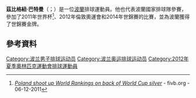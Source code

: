 '''茲比格紐·巴特曼'''（{{lang-pl|Zbigniew Bartman}}；{{bd|1987年|5月4日}}）是一位[[波蘭|波蘭]]排球運動員。他也代表波蘭國家排球隊參賽，參加了2011年世界杯<ref>[http://www.fivb.org/EN/Volleyball/Competitions/WorldCup/2011/Men/viewPressRelease.asp?No=33340&Language=en ''Poland shoot up World Rankings on back of World Cup silver''] {{Wayback|url=http://www.fivb.org/EN/Volleyball/Competitions/WorldCup/2011/Men/viewPressRelease.asp?No=33340&Language=en |date=20201002192552 }} - fivb.org - 06-12-2011</ref>、2012年倫敦奧運會和2014年世錦賽的比賽，並為波蘭獲得了世錦賽金牌。
==參考資料==
{{Reflist}}
{{DEFAULTSORT:Bartman, Zbigniew}}
[[Category:波兰男子排球运动员|Category:波兰男子排球运动员]]
[[Category:波兰奥运排球运动员|Category:波兰奥运排球运动员]]
[[Category:2012年夏季奧林匹克運動會排球運動員|Category:2012年夏季奧林匹克運動會排球運動員]]